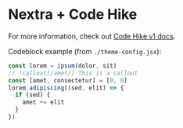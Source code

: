 # Nextra + Code Hike

For more information, check out [Code Hike v1 docs](https://v1.codehike.org/docs).

Codeblock example (from `./theme-config.jsx`):

```js
const lorem = ipsum(dolor, sit)
// !callout[/amet/] This is a callout
const [amet, consectetur] = [0, 0]
lorem.adipiscing((sed, elit) => {
  if (sed) {
    amet += elit
  }
})
```
